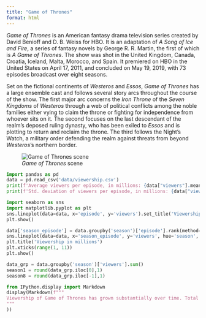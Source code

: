```yaml
---
title: "Game of Thrones"
format: html
---
```


*Game of Thrones* is an American fantasy drama television series created by David Benioff and D. B. Weiss for HBO. It is an adaptation of *A Song of Ice and Fire*, a series of fantasy novels by George R. R. Martin, the first of which is *A Game of Thrones*. The show was shot in the United Kingdom, Canada, Croatia, Iceland, Malta, Morocco, and Spain. It premiered on HBO in the United States on April 17, 2011, and concluded on May 19, 2019, with 73 episodes broadcast over eight seasons.

Set on the fictional continents of *Westeros* and *Essos*, *Game of Thrones* has a large ensemble cast and follows several story arcs throughout the course of the show. The first major arc concerns the *Iron Throne* of the *Seven Kingdoms* of *Westeros* through a web of political conflicts among the noble families either vying to claim the throne or fighting for independence from whoever sits on it. The second focuses on the last descendant of the realm's deposed ruling dynasty, who has been exiled to *Essos* and is plotting to return and reclaim the throne. The third follows the Night's Watch, a military order defending the realm against threats from beyond *Westeros*'s northern border.

![*Game of Thrones* scene](images/got.jpeg)

```python
import pandas as pd
data = pd.read_csv('data/viewership.csv')
print(f'Average viewers per episode, in millions: {data["viewers"].mean():.2f}')
print(f'Std. deviation of viewers per episode, in millions: {data["viewers"].std():.2f}')
```

```python
import seaborn as sns
import matplotlib.pyplot as plt
sns.lineplot(data=data, x='episode', y='viewers').set_title('Viewership in millions')
plt.show()
```


```python
data['season_episode'] = data.groupby('season')['episode'].rank(method='first', ascending=True)
sns.lineplot(data=data, x='season_episode', y='viewers', hue='season', )
plt.title('Viewership in millions')
plt.xticks(range(1, 11))
plt.show()
```


```python
data_grp = data.groupby('season')['viewers'].sum()
season1 = round(data_grp.iloc[0],1)
season8 = round(data_grp.iloc[-1],1)
```

```python
from IPython.display import Markdown
display(Markdown(f"""
Viewership of Game of Thrones has grown substantially over time. Total viewers per season increased from {season1} to {season8} millions over the course of 8 seasons.
"""
))
```